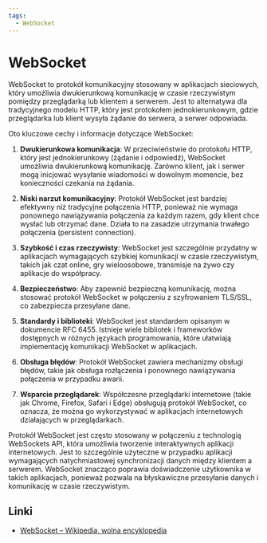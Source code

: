 ```yaml
---
tags:
  - WebSocket
---
```


# WebSocket

WebSocket to protokół komunikacyjny stosowany w aplikacjach sieciowych, który umożliwia dwukierunkową komunikację w czasie rzeczywistym pomiędzy przeglądarką lub klientem a serwerem. Jest to alternatywa dla tradycyjnego modelu HTTP, który jest protokołem jednokierunkowym, gdzie przeglądarka lub klient wysyła żądanie do serwera, a serwer odpowiada.

Oto kluczowe cechy i informacje dotyczące WebSocket:

1. **Dwukierunkowa komunikacja**: W przeciwieństwie do protokołu HTTP, który jest jednokierunkowy (żądanie i odpowiedź), WebSocket umożliwia dwukierunkową komunikację. Zarówno klient, jak i serwer mogą inicjować wysyłanie wiadomości w dowolnym momencie, bez konieczności czekania na żądania.

2. **Niski narzut komunikacyjny**: Protokół WebSocket jest bardziej efektywny niż tradycyjne połączenia HTTP, ponieważ nie wymaga ponownego nawiązywania połączenia za każdym razem, gdy klient chce wysłać lub otrzymać dane. Działa to na zasadzie utrzymania trwałego połączenia (persistent connection).

3. **Szybkość i czas rzeczywisty**: WebSocket jest szczególnie przydatny w aplikacjach wymagających szybkiej komunikacji w czasie rzeczywistym, takich jak czat online, gry wieloosobowe, transmisje na żywo czy aplikacje do współpracy.

4. **Bezpieczeństwo**: Aby zapewnić bezpieczną komunikację, można stosować protokół WebSocket w połączeniu z szyfrowaniem TLS/SSL, co zabezpiecza przesyłane dane.

5. **Standardy i biblioteki**: WebSocket jest standardem opisanym w dokumencie RFC 6455. Istnieje wiele bibliotek i frameworków dostępnych w różnych językach programowania, które ułatwiają implementację komunikacji WebSocket w aplikacjach.

6. **Obsługa błędów**: Protokół WebSocket zawiera mechanizmy obsługi błędów, takie jak obsługa rozłączenia i ponownego nawiązywania połączenia w przypadku awarii.

7. **Wsparcie przeglądarek**: Współczesne przeglądarki internetowe (takie jak Chrome, Firefox, Safari i Edge) obsługują protokół WebSocket, co oznacza, że ​​można go wykorzystywać w aplikacjach internetowych działających w przeglądarkach.

Protokół WebSocket jest często stosowany w połączeniu z technologią WebSockets API, która umożliwia tworzenie interaktywnych aplikacji internetowych. Jest to szczególnie użyteczne w przypadku aplikacji wymagających natychmiastowej synchronizacji danych między klientem a serwerem. WebSocket znacząco poprawia doświadczenie użytkownika w takich aplikacjach, ponieważ pozwala na błyskawiczne przesyłanie danych i komunikację w czasie rzeczywistym.

## Linki

- [WebSocket – Wikipedia, wolna encyklopedia](https://pl.wikipedia.org/wiki/WebSocket)

